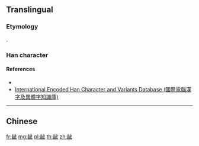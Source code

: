 {{character info/new}}
{{also|齜}}
==Translingual==

===Etymology===
{{Han simp|齜|f=齒|t=齿}}.

===Han character===
{{Han char|rn=211|rad=齿|as=6|sn=14|canj=YUYMP|four=22710|ids=⿰齿此}}

====References====
* {{Han ref|hdz=74793.03|uh=9F87}}
* [http://chardb.iis.sinica.edu.tw/char/27668 International Encoded Han Character and Variants Database (國際電腦漢字及異體字知識庫)]

----

==Chinese==
{{zh-see|齜}}

[[fr:龇]]
[[mg:龇]]
[[pl:龇]]
[[th:龇]]
[[zh:龇]]